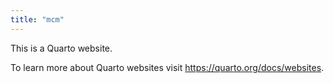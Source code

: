 ```yaml
---
title: "mcm"
---
```


This is a Quarto website.

To learn more about Quarto websites visit <https://quarto.org/docs/websites>.
